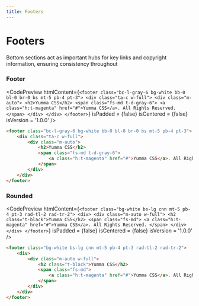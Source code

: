 ```yaml
---
title: Footers
---
```



# Footers

Bottom sections act as important hubs for key links and copyright information, ensuring consistency throughout

### Footer

<CodePreview
  htmlContent={`
    <footer class="bc-l-gray-6 bg-white bb-0 bl-0 br-0 bs mt-5 pb-4 pt-3">
        <div class="ta-c w-full">
            <div class="m-auto">
                <h2>Yumma CSS</h2>
                <span class="fs-md t-d-gray-6">
                    <a class="h:t-magenta" href="#">Yumma CSS</a>. All Rights Reserved.
                </span>
            </div>
        </div>
    </footer>
  `}
  isPadded = {false}
  isCentered = {false}
  isVersion = '1.0.0'
/>

```html
<footer class="bc-l-gray-6 bg-white bb-0 bl-0 br-0 bs mt-5 pb-4 pt-3">
    <div class="ta-c w-full">
        <div class="m-auto">
            <h2>Yumma CSS</h2>
            <span class="fs-md t-d-gray-6">
                <a class="h:t-magenta" href="#">Yumma CSS</a>. All Rights Reserved.
            </span>
        </div>
    </div>
</footer>
```

### Rounded

<CodePreview
  htmlContent={`
    <footer class="bg-white bs-lg cnn mt-5 pb-4 pt-3 rad-tl-2 rad-tr-2">
        <div>
            <div class="m-auto w-full">
                <h2 class="t-black">Yumma CSS</h2>
                <span class="fs-md">
                    <a class="h:t-magenta" href="#">Yumma CSS</a>. All Rights Reserved.
                </span>
            </div>
        </div>
    </footer>
  `}
  isPadded = {false}
  isCentered = {false}
  isVersion = '1.0.0'
/>

```html
<footer class="bg-white bs-lg cnn mt-5 pb-4 pt-3 rad-tl-2 rad-tr-2">
    <div>
        <div class="m-auto w-full">
            <h2 class="t-black">Yumma CSS</h2>
            <span class="fs-md">
                <a class="h:t-magenta" href="#">Yumma CSS</a>. All Rights Reserved.
            </span>
        </div>
    </div>
</footer>
```